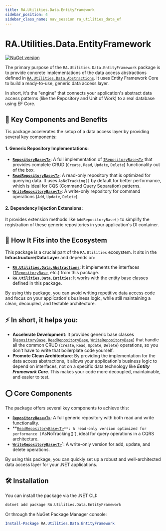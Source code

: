 ```yaml
---
title: RA.Utilities.Data.EntityFramework
sidebar_position: 4
sidebar_class_name: nav_session ra_utilities_data_ef
---
```



<p align="center">
<LogoSvg width={'15rem'} height={'15rem'} />
</p>

# RA.Utilities.Data.EntityFramework

[![NuGet version](https://img.shields.io/nuget/v/RA.Utilities.Data.EntityFramework.svg)](https://www.nuget.org/packages/RA.Utilities.Data.EntityFramework/)

The primary purpose of the `RA.Utilities.Data.EntityFramework` package is to provide concrete implementations of the data access abstractions defined in
[`RA.Utilities.Data.Abstractions`](../Abstractions/index.mdx).
It uses Entity Framework Core to build a ready-to-use, generic data access layer.

In short, it's the "engine" that connects your application's abstract data access patterns (like the Repository and Unit of Work) to a real database using EF Core.

## 🔑 Key Components and Benefits
Tis package accelerates the setup of a data access layer by providing several key components:

#### 1. Generic Repository Implementations:
* **[`RepositoryBase<T>`](./ReadRepositoryBase.md)**: A full implementation of [`IRepositoryBase<T>`](../Abstractions/IReadRepositoryBase.md) that provides complete CRUD (`Create`, `Read`, `Update`, `Delete`) functionality out of the box.
* **[`ReadRepositoryBase<T>`](./ReadRepositoryBase.md)**: A read-only repository that is optimized for querying data. It uses `AsNoTracking()` by default for better performance, which is ideal for CQS (Command Query Separation) patterns.
* **[`WriteRepositoryBase<T>`](./WriteRepositoryBase.md)**: A write-only repository for command operations (`Add`, `Update`, `Delete`).

#### 2. Dependency Injection Extensions:
It provides extension methods like `AddRepositoryBase()` to simplify the registration of these generic repositories in your application's DI container.

## 🧩 How It Fits into the Ecosystem
This package is a crucial part of the `RA.Utilities` ecosystem.
It sits in the **Infrastructure/Data Layer** and depends on:

* **[`RA.Utilities.Data.Abstractions`](../Abstractions/index.mdx)**:
It implements the interfaces ([`IRepositoryBase`](../Abstractions/IReadRepositoryBase.md), etc.) from this package.
* **[`RA.Utilities.Data.Entities`](../Entities/index.mdx)**: It works with the entity base classes defined in this package.

By using this package, you can avoid writing repetitive data access code and focus on your application's business logic,
while still maintaining a clean, decoupled, and testable architecture.

## ⚡️ In short, it helps you:

* **Accelerate Development**:
  It provides generic base classes ([`RepositoryBase`](./RepositoryBase.md), [`ReadRepositoryBase`](./ReadRepositoryBase.md), [`WriteRepositoryBase`](./WriteRepositoryBase.md)) that handle all the common CRUD
  (`Create`, `Read`, `Update`, `Delete`) operations, so you don't have to write that boilerplate code yourself.
* **Promote Clean Architecture**: By providing the implementation for the data access abstractions,
it allows your application's business logic to depend on interfaces, not on a specific data technology like ***Entity Framework Core***.
This makes your code more decoupled, maintainable, and easier to test.

## ⭕️ Core Components
The package offers several key components to achieve this:

* **[`RepositoryBase<T>`](../EntityFramework/RepositoryBase.md)**: A full generic repository with both read and write functionality.
* **[`ReadRepositoryBase<T>`](../EntityFramework/ReadRepositoryBase.md)`**: A read-only version optimized for performance (`AsNoTracking()`), ideal for query operations in a CQRS architecture.
* **[`WriteRepositoryBase<T>`](../EntityFramework/WriteRepositoryBase.md)`**: A write-only version for add, update, and delete operations.

By using this package, you can quickly set up a robust and well-architected data access layer for your .NET applications.

## 🛠️ Installation

You can install the package via the .NET CLI:

```bash
dotnet add package RA.Utilities.Data.EntityFramework
```

Or through the NuGet Package Manager console:

```powershell
Install-Package RA.Utilities.Data.EntityFramework
```


<br />
<br />

<DocCardList />
